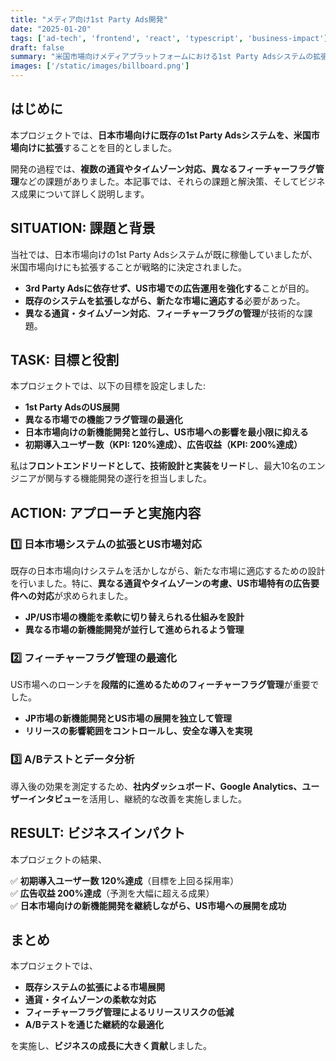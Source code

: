 ```yaml
---
title: "メディア向け1st Party Ads開発"
date: "2025-01-20"
tags: ['ad-tech', 'frontend', 'react', 'typescript', 'business-impact']
draft: false
summary: "米国市場向けメディアプラットフォームにおける1st Party Adsシステムの拡張プロジェクト。技術的なアプローチとビジネスインパクトの詳細を解説。"
images: ['/static/images/billboard.png']
---
```


## はじめに

本プロジェクトでは、**日本市場向けに既存の1st Party Adsシステムを、米国市場向けに拡張**することを目的としました。

開発の過程では、**複数の通貨やタイムゾーン対応、異なるフィーチャーフラグ管理**などの課題がありました。本記事では、それらの課題と解決策、そしてビジネス成果について詳しく説明します。

<TOCInline toc={props.toc} exclude="はじめに" />

## SITUATION: 課題と背景

当社では、日本市場向けの1st Party Adsシステムが既に稼働していましたが、米国市場向けにも拡張することが戦略的に決定されました。

- **3rd Party Adsに依存せず、US市場での広告運用を強化する**ことが目的。
- **既存のシステムを拡張しながら、新たな市場に適応する**必要があった。
- **異なる通貨・タイムゾーン対応**、**フィーチャーフラグの管理**が技術的な課題。

## TASK: 目標と役割

本プロジェクトでは、以下の目標を設定しました:

- **1st Party AdsのUS展開**
- **異なる市場での機能フラグ管理の最適化**
- **日本市場向けの新機能開発と並行し、US市場への影響を最小限に抑える**
- **初期導入ユーザー数（KPI: 120%達成）、広告収益（KPI: 200%達成）**

私は**フロントエンドリードとして、技術設計と実装をリード**し、最大10名のエンジニアが関与する機能開発の遂行を担当しました。

## ACTION: アプローチと実施内容

### 1️⃣ 日本市場システムの拡張とUS市場対応

既存の日本市場向けシステムを活かしながら、新たな市場に適応するための設計を行いました。特に、**異なる通貨やタイムゾーンの考慮、US市場特有の広告要件への対応**が求められました。

- **JP/US市場の機能を柔軟に切り替えられる仕組みを設計**
- **異なる市場の新機能開発が並行して進められるよう管理**

### 2️⃣ フィーチャーフラグ管理の最適化

US市場へのローンチを**段階的に進めるためのフィーチャーフラグ管理**が重要でした。

- **JP市場の新機能開発とUS市場の展開を独立して管理**
- **リリースの影響範囲をコントロールし、安全な導入を実現**

### 3️⃣ A/Bテストとデータ分析

導入後の効果を測定するため、**社内ダッシュボード、Google Analytics、ユーザーインタビュー**を活用し、継続的な改善を実施しました。

## RESULT: ビジネスインパクト

本プロジェクトの結果、

✅ **初期導入ユーザー数 120%達成**（目標を上回る採用率）  
✅ **広告収益 200%達成**（予測を大幅に超える成果）  
✅ **日本市場向けの新機能開発を継続しながら、US市場への展開を成功**  

## まとめ

本プロジェクトでは、

- **既存システムの拡張による市場展開**
- **通貨・タイムゾーンの柔軟な対応**
- **フィーチャーフラグ管理によるリリースリスクの低減**
- **A/Bテストを通じた継続的な最適化**

を実施し、**ビジネスの成長に大きく貢献**しました。

